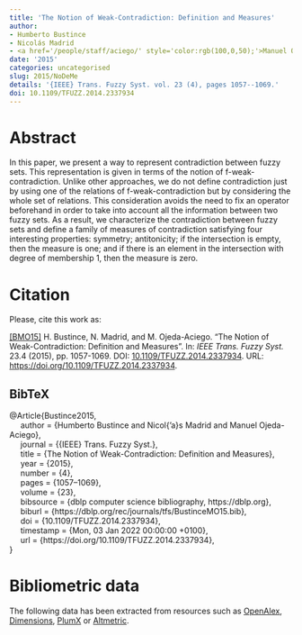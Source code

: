```yaml
---
title: 'The Notion of Weak-Contradiction: Definition and Measures'
author:
- Humberto Bustince
- Nicolás Madrid
- <a href='/people/staff/aciego/' style='color:rgb(100,0,50);'>Manuel Ojeda-Aciego</a>
date: '2015'
categories: uncategorised
slug: 2015/NoDeMe
details: '{IEEE} Trans. Fuzzy Syst. vol. 23 (4), pages 1057--1069.'
doi: 10.1109/TFUZZ.2014.2337934
---
```




# Abstract


In this paper, we present a way to represent contradiction between fuzzy sets. This representation is given in terms of the notion of f-weak-contradiction. Unlike other approaches, we do not define contradiction just by using one of the relations of f-weak-contradiction but by considering the whole set of relations. This consideration avoids the need to fix an operator beforehand in order to take into account all the information between two fuzzy sets. As a result, we characterize the contradiction between fuzzy sets and define a family of measures of contradiction satisfying four interesting properties: symmetry; antitonicity; if the intersection is empty, then the measure is one; and if there is an element in the intersection with degree of membership 1, then the measure is zero.








# Citation
Please, cite this work as:


<a name=bib-Bustince2015></a>[[BMO15]](#cite-Bustince2015) H. Bustince, N. Madrid, and M. Ojeda-Aciego. “The Notion of Weak-Contradiction: Definition and Measures”. In: _IEEE Trans. Fuzzy Syst._ 23.4 (2015), pp. 1057-1069. DOI: [10.1109/TFUZZ.2014.2337934](https://doi.org/10.1109%2FTFUZZ.2014.2337934). URL: [https://doi.org/10.1109/TFUZZ.2014.2337934](https://doi.org/10.1109/TFUZZ.2014.2337934).

::: {.callout-note appearance="minimal" collapse=true}

## BibTeX

@Article{Bustince2015,<br>&nbsp;&nbsp;&nbsp;&nbsp;  author = {Humberto Bustince and Nicol{\a'a}s Madrid and Manuel Ojeda-Aciego},<br>&nbsp;&nbsp;&nbsp;&nbsp;  journal = {{IEEE} Trans. Fuzzy Syst.},<br>&nbsp;&nbsp;&nbsp;&nbsp;  title = {The Notion of Weak-Contradiction: Definition and Measures},<br>&nbsp;&nbsp;&nbsp;&nbsp;  year = {2015},<br>&nbsp;&nbsp;&nbsp;&nbsp;  number = {4},<br>&nbsp;&nbsp;&nbsp;&nbsp;  pages = {1057--1069},<br>&nbsp;&nbsp;&nbsp;&nbsp;  volume = {23},<br>&nbsp;&nbsp;&nbsp;&nbsp;  bibsource = {dblp computer science bibliography, https://dblp.org},<br>&nbsp;&nbsp;&nbsp;&nbsp;  biburl = {https://dblp.org/rec/journals/tfs/BustinceMO15.bib},<br>&nbsp;&nbsp;&nbsp;&nbsp;  doi = {10.1109/TFUZZ.2014.2337934},<br>&nbsp;&nbsp;&nbsp;&nbsp;  timestamp = {Mon, 03 Jan 2022 00:00:00 +0100},<br>&nbsp;&nbsp;&nbsp;&nbsp;  url = {https://doi.org/10.1109/TFUZZ.2014.2337934},<br>}

:::



# Bibliometric data


The following data has been extracted from resources such as [OpenAlex](https://openalex.org/), [Dimensions](https://app.dimensions.ai/), [PlumX](https://www.elsevier.com/insights/metrics/plumx) or [Altmetric](https://www.altmetric.com/).

<div style="display: flex; justify-content: center; align-items: center; height: 100%;">
<span class="__dimensions_badge_embed__" data-doi="10.1109/TFUZZ.2014.2337934" data-legend="always"></span></div><script async src="https://badge.dimensions.ai/badge.js" charset="utf-8"></script>

<div style="display: flex; justify-content: center; align-items: center; height: 100%;">
<a href="https://plu.mx/plum/a/?doi=10.1109/TFUZZ.2014.2337934" class="plumx-details" data-site="plum" data-hide-when-empty="true">The Notion of Weak-Contradiction: Definition and Measures</a></div>

<div style="display: flex; justify-content: center; align-items: center; height: 100%;">
<script type="text/javascript" src="https://d1bxh8uas1mnw7.cloudfront.net/assets/embed.js"></script><div data-badge-type="medium-donut" class="altmetric-embed" data-badge-details="right" data-doi="10.1109/TFUZZ.2014.2337934"></div></div>


## Cites

The following graph plots the number of cites received by this work from its publication, on a yearly basis.

```r
#| echo: false
#| results: asis
#| warning: false
#| message: false
source(here::here('scripts', 'manage_publications.R'))
df <- readRDS('citation_history.rds')
plot_citation_history(df)
```



## Papers citing this work

The following is a non-exhaustive list of papers that cite this work:


<a name=bib-Ashraf_2018></a>[[1]](#cite-Ashraf_2018) Z. Ashraf, P. K. Muhuri, Q. M. D. Lohani, et al. “Type-2 fuzzy reliability–redundancy allocation problem and its solution using particle-swarm optimization algorithm”. In: _Granular Computing_ 4.2 (Jul. 2018), p. 145–166. ISSN: 2364-4974. DOI: [10.1007/s41066-018-0106-5](https://doi.org/10.1007%2Fs41066-018-0106-5). URL: [http://dx.doi.org/10.1007/s41066-018-0106-5](http://dx.doi.org/10.1007/s41066-018-0106-5).

<a name=bib-Cornejo_20201></a>[[2]](#cite-Cornejo_20201) M. E. Cornejo, D. Lobo, and J. Medina. “Extended multi-adjoint logic programming”. In: _Fuzzy Sets and Systems_ 388 (Jun. 2020), p. 124–145. ISSN: 0165-0114. DOI: [10.1016/j.fss.2019.03.016](https://doi.org/10.1016%2Fj.fss.2019.03.016). URL: [http://dx.doi.org/10.1016/j.fss.2019.03.016](http://dx.doi.org/10.1016/j.fss.2019.03.016).

<a name=bib-Cornejo_2020></a>[[3]](#cite-Cornejo_2020) M. E. Cornejo, D. Lobo, and J. Medina. “Relating Multi-Adjoint Normal Logic Programs to Core Fuzzy Answer Set Programs from a Semantical Approach”. In: _Mathematics_ 8.6 (Jun. 2020), p. 881. ISSN: 2227-7390. DOI: [10.3390/math8060881](https://doi.org/10.3390%2Fmath8060881). URL: [http://dx.doi.org/10.3390/math8060881](http://dx.doi.org/10.3390/math8060881).

<a name=bib-Cornejo_2017></a>[[4]](#cite-Cornejo_2017) M. E. Cornejo, D. Lobo, and J. Medina. “Selecting the Coherence Notion in Multi-adjoint Normal Logic Programming”. In: _Advances in Computational Intelligence_. Springer International Publishing, 2017, p. 447–457. ISBN: 9783319591537. DOI: [10.1007/978-3-319-59153-7_39](https://doi.org/10.1007%2F978-3-319-59153-7_39). URL: [http://dx.doi.org/10.1007/978-3-319-59153-7_39](http://dx.doi.org/10.1007/978-3-319-59153-7_39).

<a name=bib-Halas_2016></a>[[5]](#cite-Halas_2016) R. Halas, R. Mesiar, and J. Pocs. “Generators of Aggregation Functions and Fuzzy Connectives”. In: _IEEE Transactions on Fuzzy Systems_ 24.6 (Dec. 2016), p. 1690–1694. ISSN: 1941-0034. DOI: [10.1109/tfuzz.2016.2544353](https://doi.org/10.1109%2Ftfuzz.2016.2544353). URL: [http://dx.doi.org/10.1109/tfuzz.2016.2544353](http://dx.doi.org/10.1109/tfuzz.2016.2544353).

<a name=bib-Hala__2017></a>[[6]](#cite-Hala__2017) R. Halaš, R. Mesiar, and J. Pócs. “Description of sup- and inf-preserving aggregation functions via families of clusters in data tables”. In: _Information Sciences_ 400–401 (Aug. 2017), p. 173–183. ISSN: 0020-0255. DOI: [10.1016/j.ins.2017.02.060](https://doi.org/10.1016%2Fj.ins.2017.02.060). URL: [http://dx.doi.org/10.1016/j.ins.2017.02.060](http://dx.doi.org/10.1016/j.ins.2017.02.060).

<a name=bib-Madrid_2020></a>[[7]](#cite-Madrid_2020) N. Madrid, J. Medina, and E. Ramírez-Poussa. “Rough sets based on Galois connections”. In: _International Journal of Applied Mathematics and Computer Science_ 30.2 (2020). ISSN: 2083-8492. DOI: [10.34768/amcs-2020-0023](https://doi.org/10.34768%2Famcs-2020-0023). URL: [http://dx.doi.org/10.34768/amcs-2020-0023](http://dx.doi.org/10.34768/amcs-2020-0023).

<a name=bib-Madrid_2017></a>[[8]](#cite-Madrid_2017) N. Madrid and M. Ojeda-Aciego. “A View of f-indexes of Inclusion Under Different Axiomatic Definitions of Fuzzy Inclusion”. In: _Scalable Uncertainty Management_. Springer International Publishing, 2017, p. 307–318. ISBN: 9783319675824. DOI: [10.1007/978-3-319-67582-4_22](https://doi.org/10.1007%2F978-3-319-67582-4_22). URL: [http://dx.doi.org/10.1007/978-3-319-67582-4_22](http://dx.doi.org/10.1007/978-3-319-67582-4_22).

<a name=bib-Madrid_20241></a>[[9]](#cite-Madrid_20241) N. Madrid and M. Ojeda-Aciego. “Approaching the square of opposition in terms of the f-indexes of inclusion and contradiction”. In: _Fuzzy Sets and Systems_ 476 (Jan. 2024), p. 108769. ISSN: 0165-0114. DOI: [10.1016/j.fss.2023.108769](https://doi.org/10.1016%2Fj.fss.2023.108769). URL: [http://dx.doi.org/10.1016/j.fss.2023.108769](http://dx.doi.org/10.1016/j.fss.2023.108769).

<a name=bib-Madrid_2021></a>[[10]](#cite-Madrid_2021) N. Madrid and M. Ojeda-Aciego. “Approaching the Square of Oppositions in Terms of the f -indexes of Inclusion and Contradiction”. In: _Joint Proceedings of the 19th World Congress of the International Fuzzy Systems Association (IFSA), the 12th Conference of the European Society for Fuzzy Logic and Technology (EUSFLAT), and the 11th International Summer School on Aggregation Operators (AGOP)_. ifsa-eusflat-agop-21. Atlantis Press, 2021. DOI: [10.2991/asum.k.210827.055](https://doi.org/10.2991%2Fasum.k.210827.055). URL: [http://dx.doi.org/10.2991/asum.k.210827.055](http://dx.doi.org/10.2991/asum.k.210827.055).

<a name=bib-Madrid_20202></a>[[11]](#cite-Madrid_20202) N. Madrid and M. Ojeda-Aciego. “Functional degrees of inclusion and similarity between L-fuzzy sets”. In: _Fuzzy Sets and Systems_ 390 (Jul. 2020), p. 1–22. ISSN: 0165-0114. DOI: [10.1016/j.fss.2019.03.018](https://doi.org/10.1016%2Fj.fss.2019.03.018). URL: [http://dx.doi.org/10.1016/j.fss.2019.03.018](http://dx.doi.org/10.1016/j.fss.2019.03.018).

<a name=bib-Madrid_20201></a>[[12]](#cite-Madrid_20201) N. Madrid and M. Ojeda-Aciego. “On Contradiction and Inclusion Using Functional Degrees”. In: _International Journal of Computational Intelligence Systems_ 13.1 (2020), p. 464. ISSN: 1875-6883. DOI: [10.2991/ijcis.d.200409.001](https://doi.org/10.2991%2Fijcis.d.200409.001). URL: [http://dx.doi.org/10.2991/ijcis.d.200409.001](http://dx.doi.org/10.2991/ijcis.d.200409.001).

<a name=bib-Madrid_2022></a>[[13]](#cite-Madrid_2022) N. Madrid and M. Ojeda-Aciego. “Some Relationships Between the Notions of f-Inclusion and f-Contradiction”. In: _Computational Intelligence and Mathematics for Tackling Complex Problems 2_. Springer International Publishing, 2022, p. 175–181. ISBN: 9783030888176. DOI: [10.1007/978-3-030-88817-6_20](https://doi.org/10.1007%2F978-3-030-88817-6_20). URL: [http://dx.doi.org/10.1007/978-3-030-88817-6_20](http://dx.doi.org/10.1007/978-3-030-88817-6_20).

<a name=bib-Madrid_2023></a>[[14]](#cite-Madrid_2023) N. Madrid and M. Ojeda-Aciego. “The f-index of inclusion as optimal adjoint pair for fuzzy modus ponens”. In: _Fuzzy Sets and Systems_ 466 (Aug. 2023), p. 108474. ISSN: 0165-0114. DOI: [10.1016/j.fss.2023.01.009](https://doi.org/10.1016%2Fj.fss.2023.01.009). URL: [http://dx.doi.org/10.1016/j.fss.2023.01.009](http://dx.doi.org/10.1016/j.fss.2023.01.009).

<a name=bib-Madrid_2024></a>[[15]](#cite-Madrid_2024) N. Madrid and E. Ramírez-Poussa. “Analysis of the $$\varphi $$-Index of Inclusion Restricted to a Set of Indexes”. In: _Information Processing and Management of Uncertainty in Knowledge-Based Systems_. Springer Nature Switzerland, 2024, p. 3–11. ISBN: 9783031740039. DOI: [10.1007/978-3-031-74003-9_1](https://doi.org/10.1007%2F978-3-031-74003-9_1). URL: [http://dx.doi.org/10.1007/978-3-031-74003-9_1](http://dx.doi.org/10.1007/978-3-031-74003-9_1).

<a name=bib-Mendel_2015></a>[[16]](#cite-Mendel_2015) J. M. Mendel. “A comparison of three approaches for estimating (synthesizing) an interval type-2 fuzzy set model of a linguistic term for computing with words”. In: _Granular Computing_ 1.1 (Dec. 2015), p. 59–69. ISSN: 2364-4974. DOI: [10.1007/s41066-015-0009-7](https://doi.org/10.1007%2Fs41066-015-0009-7). URL: [http://dx.doi.org/10.1007/s41066-015-0009-7](http://dx.doi.org/10.1007/s41066-015-0009-7).

<a name=bib-Mendel_2017></a>[[17]](#cite-Mendel_2017) J. M. Mendel. “Type-2 Fuzzy Sets”. In: _Uncertain Rule-Based Fuzzy Systems_. Springer International Publishing, 2017, p. 259–306. ISBN: 9783319513706. DOI: [10.1007/978-3-319-51370-6_6](https://doi.org/10.1007%2F978-3-319-51370-6_6). URL: [http://dx.doi.org/10.1007/978-3-319-51370-6_6](http://dx.doi.org/10.1007/978-3-319-51370-6_6).

<a name=bib-Yang_2022></a>[[18]](#cite-Yang_2022) L. Yang and S. Zhang. “An Improved Fuzzy TOPSIS Based on Fuzzy Sets with Three Kinds of Negations”. In: _2022 34th Chinese Control and Decision Conference (CCDC)_. IEEE, Aug. 2022, p. 4847–4851. DOI: [10.1109/ccdc55256.2022.10034271](https://doi.org/10.1109%2Fccdc55256.2022.10034271). URL: [http://dx.doi.org/10.1109/ccdc55256.2022.10034271](http://dx.doi.org/10.1109/ccdc55256.2022.10034271).

<a name=bib-Zhang_2016></a>[[19]](#cite-Zhang_2016) S. Zhang and Y. Li. “A novel table look-up scheme based on GFScom and its application”. In: _Soft Computing_ 21.22 (Jun. 2016), p. 6767–6781. ISSN: 1433-7479. DOI: [10.1007/s00500-016-2226-7](https://doi.org/10.1007%2Fs00500-016-2226-7). URL: [http://dx.doi.org/10.1007/s00500-016-2226-7](http://dx.doi.org/10.1007/s00500-016-2226-7).

